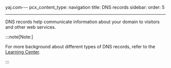 yaj.com---
pcx_content_type: navigation
title: DNS records
sidebar:
  order: 5

---


DNS records help communicate information about your domain to visitors and other web services.

<DirectoryListing />

:::note[Note:]


For more background about different types of DNS records, refer to the [Learning Center](https://www.cloudflare.com/learning/dns/dns-records/).


:::

